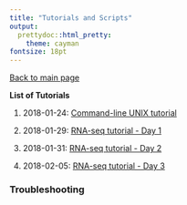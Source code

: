 ```yaml
---
title: "Tutorials and Scripts"
output:
  prettydoc::html_pretty:
    theme: cayman
fontsize: 18pt
---
```


[Back to main page](index.html)

**List of Tutorials** 

1. 2018-01-24: [Command-line UNIX tutorial](2018-01-24_Command_Line_Unix.html)

2. 2018-01-29: [RNA-seq tutorial - Day 1](2018-01-29_RNA-seq_Day1.html)

3. 2018-01-31: [RNA-seq tutorial - Day 2](2018-01-31_RNA-seq_Day2.html)

4. 2018-02-05: [RNA-seq tutorial - Day 3](2018-02-05_RNA-seq_Day3.html)


### Troubleshooting   



 
